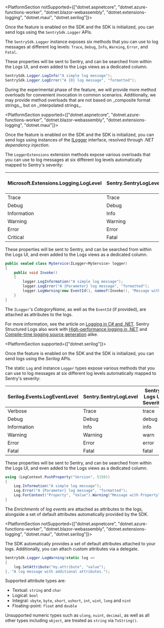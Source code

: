 <PlatformSection notSupported={["dotnet.aspnetcore", "dotnet.azure-functions-worker", "dotnet.blazor-webassembly", "dotnet.extensions-logging", "dotnet.maui", "dotnet.serilog"]}>

Once the feature is enabled on the SDK and the SDK is initialized, you can send logs using the `SentrySdk.Logger` APIs.

The `SentrySdk.Logger` instance exposes six methods that you can use to log messages at different log levels: `Trace`, `Debug`, `Info`, `Warning`, `Error`, and `Fatal`.

These properties will be sent to Sentry, and can be searched from within the Logs UI, and even added to the Logs views as a dedicated column.

```csharp
SentrySdk.Logger.LogInfo("A simple log message");
SentrySdk.Logger.LogError("A {0} log message", "formatted");
```

<Alert title="Note">
During the experimental phase of the feature, we will provide more method overloads for convenient invocation in common scenarios.
Additionally, we may provide method overloads that are not based on _composite format strings_, but on _interpolated strings_.
</Alert>

</PlatformSection>

<PlatformSection supported={["dotnet.aspnetcore", "dotnet.azure-functions-worker", "dotnet.blazor-webassembly", "dotnet.extensions-logging", "dotnet.maui"]}>

Once the feature is enabled on the SDK and the SDK is initialized, you can send logs using instances of the [ILogger](https://learn.microsoft.com/dotnet/api/microsoft.extensions.logging.ilogger-1) interface,
resolved through _.NET dependency injection_.

The `LoggerExtensions` extension methods expose various overloads that you can use to log messages at six different log levels automatically mapped to Sentry's severity:

| Microsoft.Extensions.Logging.LogLevel | Sentry.SentryLogLevel | Sentry Logs UI Severity |
| --- | --- | --- |
| Trace | Trace | trace |
| Debug | Debug | debug |
| Information | Info | info |
| Warning | Warning | warn |
| Error | Error | error |
| Critical | Fatal | fatal |

These properties will be sent to Sentry, and can be searched from within the Logs UI, and even added to the Logs views as a dedicated column.

```csharp
public sealed class MyService(ILogger<MyService> logger)
{
    public void Invoke()
    {
        logger.LogInformation("A simple log message");
        logger.LogError("A {Parameter} log message", "formatted");
        logger.LogWarning(new EventId(1, nameof(Invoke)), "Message with EventId");
    }
}
```

The `ILogger`'s _CategoryName_, as well as the `EventId` (if provided), are attached as attributes to the logs.

For more information, see the article on [Logging in C# and .NET](https://learn.microsoft.com//dotnet/core/extensions/logging).
Sentry Structured Logs also work with [High-performance logging in .NET](https://learn.microsoft.com/dotnet/core/extensions/high-performance-logging) and [Compile-time logging source generation](https://learn.microsoft.com/dotnet/core/extensions/logger-message-generator) alike.

</PlatformSection>

<PlatformSection supported={["dotnet.serilog"]}>

Once the feature is enabled on the SDK and the SDK is initialized, you can send logs using the _Serilog_ APIs.

The static `Log` and instance `Logger` types expose various methods that you can use to log messages at six different log levels automatically mapped to Sentry's severity:

| Serilog.Events.LogEventLevel | Sentry.SentryLogLevel | Sentry Logs UI Severity |
| --- | --- | --- |
| Verbose | Trace | trace |
| Debug | Debug | debug |
| Information | Info | info |
| Warning | Warning | warn |
| Error | Error | error |
| Fatal | Fatal | fatal |

These properties will be sent to Sentry, and can be searched from within the Logs UI, and even added to the Logs views as a dedicated column.

```csharp
using (LogContext.PushProperty("Version", 5150))
{
    Log.Information("A simple log message");
    Log.Error("A {Parameter} log message", "formatted");
    Log.ForContext("Property", "Value").Warning("Message with Property");
}
```

The _Enrichments_ of _log events_ are attached as attributes to the logs, alongside a set of default attributes automatically provided by the SDK.

</PlatformSection>

<PlatformSection notSupported={["dotnet.aspnetcore", "dotnet.azure-functions-worker", "dotnet.blazor-webassembly", "dotnet.extensions-logging", "dotnet.maui", "dotnet.serilog"]}>

The SDK automatically provides a set of default attributes attached to your logs.
Additionally, you can attach custom attributes via a delegate.

```csharp
SentrySdk.Logger.LogWarning(static log =>
{
    log.SetAttribute("my.attribute", "value");
}, "A log message with additional attributes.");
```

Supported attribute types are:
- Textual: `string` and `char`
- Logical: `bool`
- Integral: `sbyte`, `byte`, `short`, `ushort`, `int`, `uint`, `long` and `nint`
- Floating-point: `float` and `double`

Unsupported numeric types such as `ulong`, `nuint`, `decimal`, as well as all other types including `object`, are treated as `string` via `ToString()`.

</PlatformSection>
